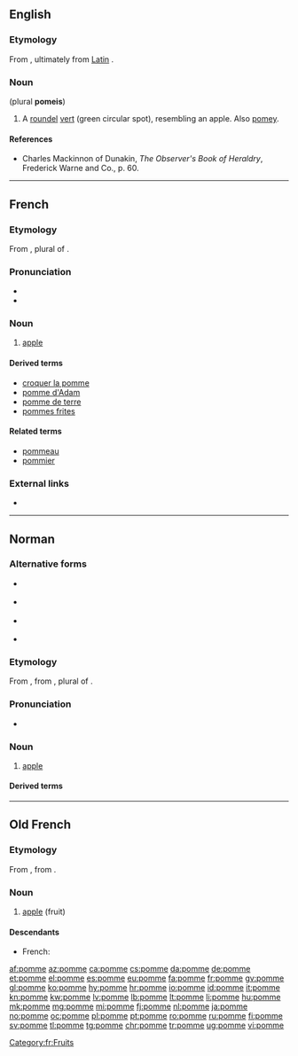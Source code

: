 {{also|pommé}}
==English==

===Etymology===
From {{etyl|fr|en}}, ultimately from [[:w:Latin language|Latin]] {{term|poma|lang=la}}.

===Noun===
{{en-noun|?}} (plural '''pomeis''')

# {{context|heraldiccharge|lang=en}} A [[roundel]] [[vert]] (green circular spot), resembling an apple. Also [[pomey]].

====References====
*Charles Mackinnon of Dunakin, ''The Observer's Book of Heraldry'', Frederick Warne and Co., p. 60.

----

==French==

===Etymology===
From {{etyl|la|fr}} {{term|poma|lang=la}}, plural of {{term|pomum|lang=la}}.

===Pronunciation===
* {{audio|Fr-pomme.ogg|audio|lang=fr}}
* {{IPA|/pɔm/|lang=fr}}

===Noun===
{{fr-noun|f}}

# [[apple]] {{gloss|fruit}}

====Derived terms====
* [[croquer la pomme]]
* [[pomme d'Adam]]
* [[pomme de terre]]
* [[pommes frites]]

====Related terms====
* [[pommeau]]
* [[pommier]]

===External links===
* {{R:TLFi}}

[[Category:fr:Fruits]]

----

==Norman==
{{wikipedia|poume|lang=nrm}}

===Alternative forms===
* {{l|nrf|poumme}} {{qualifier|Jersey}}
* {{l|nrf|paomme}} {{qualifier|Guernsey}}
* {{l|nrf|pum}} {{qualifier|Sark}}
* {{l|nrf|poume}} {{qualifier|continental Norman}}

===Etymology===
From {{etyl|fro|nrf}} {{m|la|pomme}}, from {{etyl|la|nrf}} {{m|la|pōma}}, plural of {{m|la|pōmum||fruit}}.

===Pronunciation===
* {{audio|Jer-pomme.ogg|Audio|lang=nrf}}

===Noun===
{{nrf-noun|f}}

# {{label|nrf|Jersey}} [[apple]]

====Derived terms====
{{der3|pomme à cidre|pomme dé garde|pomme dé sapîn|pomme dé tabl'ye|pomme dé tchêne|pomme douoche|pomme suthe|pommyi|lang=nrf}}

{{catlangcode|nrf|Fruits}}

----

==Old French==

===Etymology===
From {{etyl|la|fro}} {{term|poma|lang=la}}, from {{term|pomum|lang=la}}.

===Noun===
{{fro-noun|f}}

# [[apple]] (fruit)

====Descendants====
* French: {{l/fr|pomme}}

[[af:pomme]]
[[az:pomme]]
[[ca:pomme]]
[[cs:pomme]]
[[da:pomme]]
[[de:pomme]]
[[et:pomme]]
[[el:pomme]]
[[es:pomme]]
[[eu:pomme]]
[[fa:pomme]]
[[fr:pomme]]
[[gv:pomme]]
[[gl:pomme]]
[[ko:pomme]]
[[hy:pomme]]
[[hr:pomme]]
[[io:pomme]]
[[id:pomme]]
[[it:pomme]]
[[kn:pomme]]
[[kw:pomme]]
[[lv:pomme]]
[[lb:pomme]]
[[lt:pomme]]
[[li:pomme]]
[[hu:pomme]]
[[mk:pomme]]
[[mg:pomme]]
[[mi:pomme]]
[[fj:pomme]]
[[nl:pomme]]
[[ja:pomme]]
[[no:pomme]]
[[oc:pomme]]
[[pl:pomme]]
[[pt:pomme]]
[[ro:pomme]]
[[ru:pomme]]
[[fi:pomme]]
[[sv:pomme]]
[[tl:pomme]]
[[tg:pomme]]
[[chr:pomme]]
[[tr:pomme]]
[[ug:pomme]]
[[vi:pomme]]